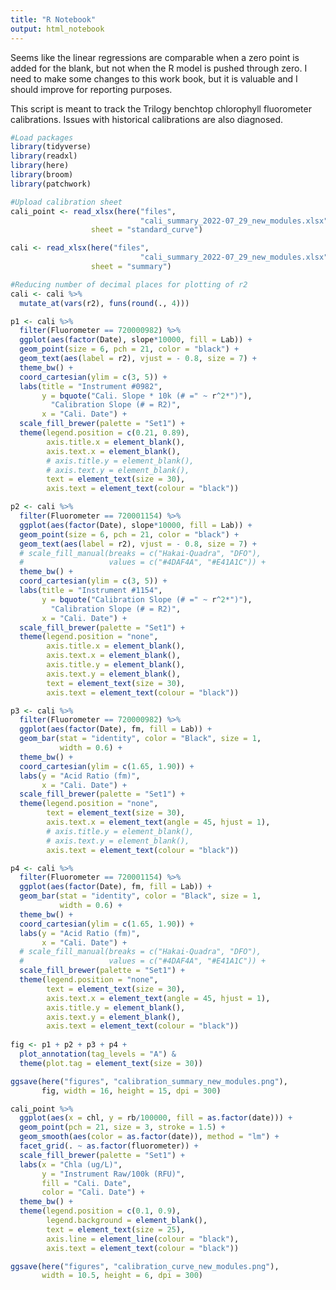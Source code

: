 ```yaml
---
title: "R Notebook"
output: html_notebook
---
```


Seems like the linear regressions are comparable when a zero point is added for the blank, but not when the R model is pushed through zero. I need to make some changes to this work book, but it is valuable and I should improve for reporting purposes.

This script is meant to track the Trilogy benchtop chlorophyll fluorometer calibrations. Issues with historical calibrations are also diagnosed.

```r
#Load packages
library(tidyverse)
library(readxl)
library(here)
library(broom)
library(patchwork)
```

```r
#Upload calibration sheet
cali_point <- read_xlsx(here("files",
                             "cali_summary_2022-07_29_new_modules.xlsx"), 
                  sheet = "standard_curve")

cali <- read_xlsx(here("files",
                             "cali_summary_2022-07_29_new_modules.xlsx"), 
                  sheet = "summary")

```

```r
#Reducing number of decimal places for plotting of r2
cali <- cali %>% 
  mutate_at(vars(r2), funs(round(., 4)))
```

```r
p1 <- cali %>% 
  filter(Fluorometer == 720000982) %>% 
  ggplot(aes(factor(Date), slope*10000, fill = Lab)) +
  geom_point(size = 6, pch = 21, color = "black") +
  geom_text(aes(label = r2), vjust = - 0.8, size = 7) +
  theme_bw() +
  coord_cartesian(ylim = c(3, 5)) +
  labs(title = "Instrument #0982",
       y = bquote("Cali. Slope * 10k (# =" ~ r^2*")"),
         "Calibration Slope (# = R2)",
       x = "Cali. Date") +
  scale_fill_brewer(palette = "Set1") +
  theme(legend.position = c(0.21, 0.89),
        axis.title.x = element_blank(),
        axis.text.x = element_blank(),
        # axis.title.y = element_blank(),
        # axis.text.y = element_blank(),
        text = element_text(size = 30),
        axis.text = element_text(colour = "black")) 

p2 <- cali %>% 
  filter(Fluorometer == 720001154) %>% 
  ggplot(aes(factor(Date), slope*10000, fill = Lab)) +
  geom_point(size = 6, pch = 21, color = "black") +
  geom_text(aes(label = r2), vjust = - 0.8, size = 7) +
  # scale_fill_manual(breaks = c("Hakai-Quadra", "DFO"),
  #                   values = c("#4DAF4A", "#E41A1C")) +
  theme_bw() +
  coord_cartesian(ylim = c(3, 5)) +
  labs(title = "Instrument #1154",
       y = bquote("Calibration Slope (# =" ~ r^2*")"),
         "Calibration Slope (# = R2)",
       x = "Cali. Date") +
  scale_fill_brewer(palette = "Set1") +
  theme(legend.position = "none",
        axis.title.x = element_blank(),
        axis.text.x = element_blank(),
        axis.title.y = element_blank(),
        axis.text.y = element_blank(),
        text = element_text(size = 30),
        axis.text = element_text(colour = "black")) 

p3 <- cali %>% 
  filter(Fluorometer == 720000982) %>%
  ggplot(aes(factor(Date), fm, fill = Lab)) +
  geom_bar(stat = "identity", color = "Black", size = 1,
           width = 0.6) + 
  theme_bw() +
  coord_cartesian(ylim = c(1.65, 1.90)) +
  labs(y = "Acid Ratio (fm)",
       x = "Cali. Date") +
  scale_fill_brewer(palette = "Set1") +
  theme(legend.position = "none",
        text = element_text(size = 30),
        axis.text.x = element_text(angle = 45, hjust = 1),
        # axis.title.y = element_blank(),
        # axis.text.y = element_blank(),
        axis.text = element_text(colour = "black")) 

p4 <- cali %>% 
  filter(Fluorometer == 720001154) %>%
  ggplot(aes(factor(Date), fm, fill = Lab)) +
  geom_bar(stat = "identity", color = "Black", size = 1,
           width = 0.6) + 
  theme_bw() +
  coord_cartesian(ylim = c(1.65, 1.90)) +
  labs(y = "Acid Ratio (fm)",
       x = "Cali. Date") +
  # scale_fill_manual(breaks = c("Hakai-Quadra", "DFO"),
  #                   values = c("#4DAF4A", "#E41A1C")) +
  scale_fill_brewer(palette = "Set1") +
  theme(legend.position = "none",
        text = element_text(size = 30),
        axis.text.x = element_text(angle = 45, hjust = 1),
        axis.title.y = element_blank(),
        axis.text.y = element_blank(),
        axis.text = element_text(colour = "black"))
  
fig <- p1 + p2 + p3 + p4 + 
  plot_annotation(tag_levels = "A") & 
  theme(plot.tag = element_text(size = 30))

ggsave(here("figures", "calibration_summary_new_modules.png"), 
       fig, width = 16, height = 15, dpi = 300)
```

```r
cali_point %>% 
  ggplot(aes(x = chl, y = rb/100000, fill = as.factor(date))) +
  geom_point(pch = 21, size = 3, stroke = 1.5) +
  geom_smooth(aes(color = as.factor(date)), method = "lm") +
  facet_grid(. ~ as.factor(fluorometer)) +
  scale_fill_brewer(palette = "Set1") +
  labs(x = "Chla (ug/L)",
       y = "Instrument Raw/100k (RFU)",
       fill = "Cali. Date",
       color = "Cali. Date") +
  theme_bw() +
  theme(legend.position = c(0.1, 0.9),
        legend.background = element_blank(),
        text = element_text(size = 25),
        axis.line = element_line(colour = "black"),
        axis.text = element_text(colour = "black"))

ggsave(here("figures", "calibration_curve_new_modules.png"), 
       width = 10.5, height = 6, dpi = 300)  
```



















